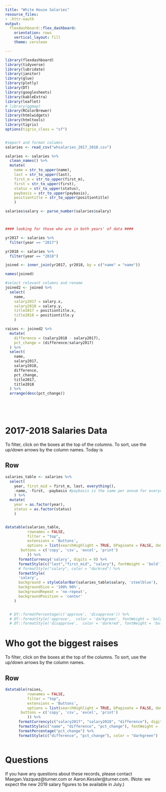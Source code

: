```yaml
---
title: "White House Salaries"
resource_files:
- .httr-oauth
output:
  flexdashboard::flex_dashboard:
    orientation: rows
    vertical_layout: fill
    theme: cerulean

---
```


```r

library(flexdashboard)
library(tidyverse)
library(lubridate)
library(janitor)
library(glue)
library(plotly)
library(DT)
library(googlesheets)
library(kableExtra)
library(leaflet)
# library(ggmap)
library(RColorBrewer)
library(htmlwidgets)
library(htmltools)
library(tigris)
options(tigris_class = "sf")


#import and format columns
salaries <- read_csv("whsalaries_2017_2018.csv")

salaries <- salaries %>% 
  clean_names() %>% 
  mutate(
    name = str_to_upper(name),
    last = str_to_upper(last),
    first_m = str_to_upper(first_m),
    first = str_to_upper(first),
    status = str_to_upper(status),
    paybasis = str_to_upper(paybasis),
    positiontitle = str_to_upper(positiontitle)
    )

salaries$salary <- parse_number(salaries$salary)



#### looking for those who are in both years' of data ####

yr2017 <- salaries %>% 
  filter(year == "2017")

yr2018 <- salaries %>% 
  filter(year == "2018")

joined <- inner_join(yr2017, yr2018, by = c("name" = "name"))

names(joined)

#select relevant columns and rename
joined2 <- joined %>% 
  select(
    name,
    salary2017 = salary.x,
    salary2018 = salary.y,
    title2017 = positiontitle.x,
    title2018 = positiontitle.y
    )

raises <- joined2 %>% 
  mutate(
    difference = (salary2018 - salary2017),
    pct_change = (difference/salary2017)
  ) %>% 
  select(
    name,
    salary2017,
    salary2018,
    difference,
    pct_change,
    title2017,
    title2018
  ) %>% 
  arrange(desc(pct_change))






```





2017-2018 Salaries Data 
=====================================
To filter, click on the boxes at the top of the columns. To sort, use the up/down arrows by the column names. Today is 

Row {data-height=1000}
-----------------------------------------------------------------------

```r

salaries_table <- salaries %>% 
  select(
    year, first_mid = first_m, last, everything(),
    -name, -first, -paybasis #paybasis is the same per annum for everyone in the data
    ) %>% 
  mutate(
    year = as.factor(year),
    status = as.factor(status)
    )


datatable(salaries_table,
          rownames = FALSE,
          filter = "top",
          extensions = 'Buttons', 
          options = list(searchHighlight = TRUE, bPaginate = FALSE, dom = 'Bfrtip',
       buttons = c('copy', 'csv', 'excel', 'print')
          )) %>% 
      formatCurrency('salary', digits = 0) %>% 
      formatStyle(c("last","first_mid", "salary"), fontWeight = 'bold') %>% 
      # formatStyle("salary", color = "darkred") %>% 
      formatStyle(
      'salary',
      background = styleColorBar(salaries_table$salary, 'steelblue'),
      backgroundSize = '100% 90%',
      backgroundRepeat = 'no-repeat',
      backgroundPosition = 'center'
    )


  # DT::formatPercentage(c('approve', 'disapprove')) %>% 
  # DT::formatStyle('approve',  color = 'darkgreen', fontWeight = 'bold') %>% 
  # DT::formatStyle('disapprove',  color = 'darkred', fontWeight = 'bold') 

```


Who got the biggest raises 
=====================================
To filter, click on the boxes at the top of the columns. To sort, use the up/down arrows by the column names.

Row {data-height=1000}
-----------------------------------------------------------------------

```r

datatable(raises,
          rownames = FALSE,
          filter = "top",
          extensions = 'Buttons', 
          options = list(searchHighlight = TRUE, bPaginate = FALSE, dom = 'Bfrtip',
       buttons = c('copy', 'csv', 'excel', 'print')
          )) %>% 
      formatCurrency(c("salary2017", "salary2018", "difference"), digits = 0) %>% 
      formatStyle(c("name", "difference", "pct_change"), fontWeight = 'bold') %>% 
      formatPercentage("pct_change") %>% 
      formatStyle(c("difference", "pct_change"), color = "darkgreen") 



```




Questions
=====================================
If you have any questions about these records, please contact Maegan.Vazquez@turner.com or Aaron.Kessler@turner.com. (Note: we expect the new 2019 salary figures to be available in July.)
